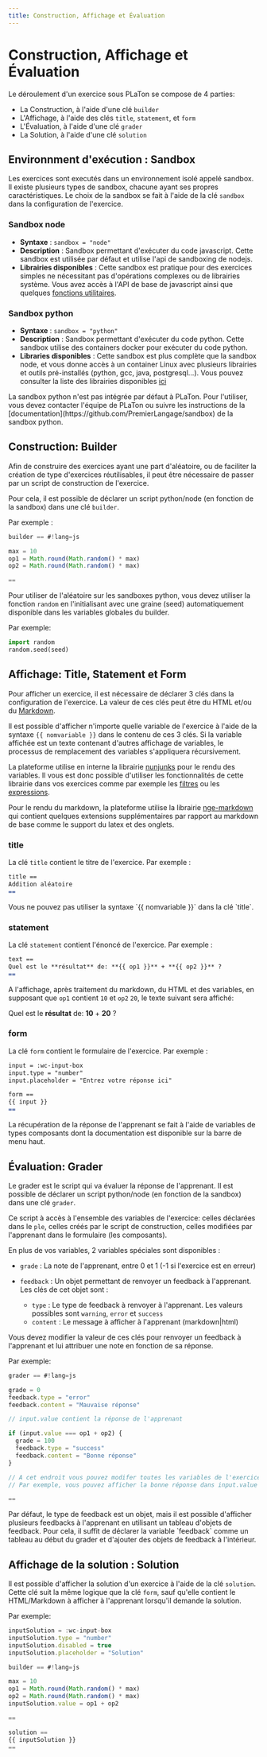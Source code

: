 ```yaml
---
title: Construction, Affichage et Évaluation
---
```



# Construction, Affichage et Évaluation

Le déroulement d'un exercice sous PLaTon se compose de 4 parties:

- La Construction, à l'aide d'une clé `builder`
- L'Affichage, à l'aide des clés `title`, `statement`, et `form`
- L'Évaluation, à l'aide d'une clé `grader`
- La Solution, à l'aide d'une clé `solution`

## Environnment d'exécution : Sandbox

Les exercices sont executés dans un environnement isolé appelé sandbox. Il existe plusieurs types de sandbox, chacune ayant ses propres caractéristiques.
Le choix de la sandbox se fait à l'aide de la clé `sandbox` dans la configuration de l'exercice.

### Sandbox node

- **Syntaxe** : `sandbox = "node"`
- **Description** : Sandbox permettant d'exécuter du code javascript. Cette sandbox est utilisée par défaut et utilise l'api de sandboxing de nodejs.
- **Librairies disponibles** : Cette sandbox est pratique pour des exercices simples ne nécessitant pas d'opérations complexes ou de librairies système.
  Vous avez accès à l'API de base de javascript ainsi que quelques [fonctions utilitaires](https://github.com/cisstech/platon/blob/main/libs/feature/player/server/src/lib/sandboxes/node/node-sandbox-api.ts#L22).

### Sandbox python

- **Syntaxe** : `sandbox = "python"`
- **Description** : Sandbox permettant d'exécuter du code python. Cette sandbox utilise des containers docker pour exécuter du code python.
- **Libraries disponibles** : Cette sandbox est plus complète que la sandbox node, et vous donne accès à un container Linux avec plusieurs librairies et outils pré-installés (python, gcc, java, postgresql...).
  Vous pouvez consulter la liste des librairies disponibles [ici](https://github.com/PremierLangage/sandbox/blob/master/docker/Dockerfile)

<Callout type="warning">
  La sandbox python n'est pas intégrée par défaut à PLaTon. Pour l'utiliser, vous devez contacter l'équipe de PLaTon ou
  suivre les instructions de la [documentation](https://github.com/PremierLangage/sandbox) de la sandbox python.
</Callout>

## Construction: Builder

Afin de construire des exercices ayant une part d'aléatoire, ou de faciliter la création de type d'exercices réutilisables, il peut être nécessaire de passer par un script de construction de l'exercice.

Pour cela, il est possible de déclarer un script python/node (en fonction de la sandbox) dans une clé `builder`.

Par exemple :

```js
builder == #!lang=js

max = 10
op1 = Math.round(Math.random() * max)
op2 = Math.round(Math.random() * max)

==
```

Pour utiliser de l'aléatoire sur les sandboxes python, vous devez utiliser la fonction `random` en l'initialisant avec une graine (seed) automatiquement disponible dans les variables globales du builder.

Par exemple:

```python
import random
random.seed(seed)
```

## Affichage: Title, Statement et Form

Pour afficher un exercice, il est nécessaire de déclarer 3 clés dans la configuration de l'exercice. La valeur de ces clés peut être du HTML et/ou du [Markdown](https://fr.wikipedia.org/wiki/Markdown).

Il est possible d'afficher n'importe quelle variable de l'exercice à l'aide de la syntaxe `{{ nomvariable }}` dans le contenu de ces 3 clés.
Si la variable affichée est un texte contenant d'autres affichage de variables, le processus de remplacement des variables s'appliquera récursivement.

La plateforme utilise en interne la librairie [nunjunks](https://mozilla.github.io/nunjucks/) pour le rendu des variables. Il vous est donc possible d'utiliser les fonctionnalités de cette librairie dans vos exercices
comme par exemple les [filtres](https://mozilla.github.io/nunjucks/templating.html#filters) ou les [expressions](https://mozilla.github.io/nunjucks/templating.html#if-expression).

Pour le rendu du markdown, la plateforme utilise la librairie [nge-markdown](https://cisstech.github.io/nge/docs/nge-markdown/cheatsheet) qui contient quelques extensions supplémentaires par rapport au markdown de base comme le support du latex et des onglets.

### title

La clé `title` contient le titre de l'exercice. Par exemple :

```markdown
title ==
Addition aléatoire
==
```

<Callout type="warning">
  Vous ne pouvez pas utiliser la syntaxe `{{ nomvariable }}` dans la clé `title`.
</Callout>

### statement

La clé `statement` contient l'énoncé de l'exercice. Par exemple :

```markdown
text ==
Quel est le **résultat** de: **{{ op1 }}** + **{{ op2 }}** ?
==
```

A l'affichage, après traitement du markdown, du HTML et des variables, en supposant que `op1` contient `10` et `op2` `20`, le texte suivant sera affiché:

Quel est le **résultat** de: **10** + **20** ?

### form

La clé `form` contient le formulaire de l'exercice. Par exemple :

```markdown
input = :wc-input-box
input.type = "number"
input.placeholder = "Entrez votre réponse ici"

form ==
{{ input }}
==
```

<Callout type="info">
  La récupération de la réponse de l'apprenant se fait à l'aide de variables de types composants dont la documentation
  est disponible sur la barre de menu haut.
</Callout>

## Évaluation: Grader

Le grader est le script qui va évaluer la réponse de l'apprenant. Il est possible de déclarer un script python/node (en fonction de la sandbox) dans une clé `grader`.

Ce script à accès à l'ensemble des variables de l'exercice: celles déclarées dans le `ple`, celles créés par le script de construction, celles modifiées par l'apprenant dans le formulaire (les composants).

En plus de vos variables, 2 variables spéciales sont disponibles :

- `grade` : La note de l'apprenant, entre 0 et 1 (-1 si l'exercice est en erreur)

- `feedback` : Un objet permettant de renvoyer un feedback à l'apprenant. Les clés de cet objet sont :
  - `type` : Le type de feedback à renvoyer à l'apprenant. Les valeurs possibles sont `warning`, `error` et `success`
  - `content` : Le message à afficher à l'apprenant (markdown|html)

Vous devez modifier la valeur de ces clés pour renvoyer un feedback à l'apprenant et lui attribuer une note en fonction de sa réponse.

Par exemple:

```js
grader == #!lang=js

grade = 0
feedback.type = "error"
feedback.content = "Mauvaise réponse"

// input.value contient la réponse de l'apprenant

if (input.value === op1 + op2) {
  grade = 100
  feedback.type = "success"
  feedback.content = "Bonne réponse"
}

// A cet endroit vous pouvez modifer toutes les variables de l'exercice avant de les renvoyer à l'apprenant.
// Par exemple, vous pouvez afficher la bonne réponse dans input.value

==

```

<Callout type="info">
  Par défaut, le type de feedback est un objet, mais il est possible d'afficher plusieurs feedbacks à l'apprenant en
  utilisant un tableau d'objets de feedback. Pour cela, il suffit de déclarer la variable `feedback` comme un tableau au
  début du grader et d'ajouter des objets de feedback à l'intérieur.
</Callout>

## Affichage de la solution : Solution

Il est possible d'afficher la solution d'un exercice à l'aide de la clé `solution`. Cette clé suit la même logique que la clé `form`, sauf qu'elle contient le HTML/Markdown à afficher à l'apprenant lorsqu'il demande la solution.

Par exemple:

```js
inputSolution = :wc-input-box
inputSolution.type = "number"
inputSolution.disabled = true
inputSolution.placeholder = "Solution"

builder == #!lang=js

max = 10
op1 = Math.round(Math.random() * max)
op2 = Math.round(Math.random() * max)
inputSolution.value = op1 + op2

==

solution ==
{{ inputSolution }}
==
```
